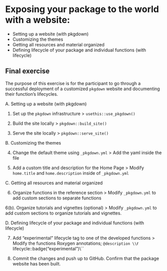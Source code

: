 # Exposing your package to the world with a website:

- Setting up a website (with pkgdown)
- Customizing the themes
- Getting all resources and material organized
- Defining lifecycle of your package and individual functions (with lifecycle)


## Final exercise

<!-- NOTE: Preferably something linked to working towards completing the project assignments, maybe to be used as a milestone? -->

The purpose of this exercise is for the participant to go through a successful deployment of a customized `pkgdown` website and documenting their function's lifecycles.

A. Setting up a website (with pkgdown)

1. Set up the `pkgdown` infrastructure
> `usethis::use_pkgdown()`

2. Build the site locally
> `pkgdown::build_site()`

3. Serve the site locally
> `pkgdown::serve_site()`

B. Customizing the themes

4. Change the default theme using `_pkgdown.yml`
> Add the yaml inside the file

5. Add a custom title and description for the Home Page
> Modify `home.title` and `home.description` inside of `_pkgdown.yml`

C. Getting all resources and material organized

6. Organize functions in the reference section
> Modify `_pkgdown.yml` to add custom sections to separate functions

6(b). Organize tutorials and vignettes (optional)
> Modify `_pkgdown.yml` to add custom sections to organize tutorials and vignettes.

D. Defining lifecycle of your package and individual functions (with lifecycle)

7. Add "experimental" lifecycle tag to one of the developed functions
> Modify the functions Roxygen annotations; `@description \\`r lifecycle::badge("experimental")\\``

8. Commit the changes and push up to GitHub. Confirm that the package website has been built.
